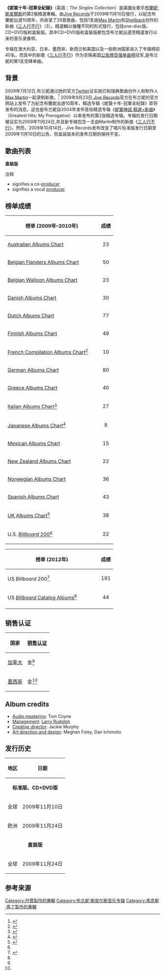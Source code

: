 {{citation style|time=2013-09-20T13:54:44+00:00}}
{{Infobox album
| Name = 妮裳十年-冠軍全紀錄 The Singles Collection
| Type = greatest
| Artist = [[布蘭妮·斯皮爾斯|布蘭妮·斯皮爾斯]]
| Cover = TheSinglesCollectionCover.jpg
| Alt = Eight images of a woman in front of a black background. In all the images she is wearing different clothes and hairstyles. Images one, three, five and seven are colored in sepia. Images two, four, six and eight are colored in purple. Above the images, the word "BRITNEY" is written in italics, above a transparent handwritten heart. Below, the words "THE SINGLES COLLECTION" are written in smaller grey capital letters.
| Released = {{start date|2009|11|10}}
| Recorded = 1998年–2009年
| Genre = <!-- Do not add without a source -->
| Length = 1:00:48
| Label = [[Jive_Records|Jive]]
| Producer = {{Flat list|
*[[Jim_Beanz|Jim Beanz]]
*[[Benny_Blanco|Benny Blanco]]
*[[Bloodshy_and_Avant|Bloodshy & Avant]]
*[[The_Clutch|The Clutch]]
*[[Dr._Luke|Dr. Luke]]
*[[Danja_(record_producer)|Danja]]
*[[Keri_Hilson|Keri Hilson]]
*[[The_Outsyders|K. Briscoe/The Outsyders]]
*[[Kristian_Lundin|Kristian Lundin]]
*Penelope Magnet
*[[Max_Martin|Max Martin]]
*[[The_Neptunes|The Neptunes]]
*[[Rami_Yacoub|Rami]]
*[[Shellback_(songwriter)|Shellback]]
*[[Guy_Sigsworth|Guy Sigsworth]]
*[[Tricky_Stewart|Trixster]]
}}
{{Extra album cover 2
| Upper caption = 
| Type          = Greatest Hits
| Cover         = SinglesFanBoxSet.jpg
| Lower caption = 盒装豪华版专辑
}}
| Last album = ''[[妮裳馬戲團|妮裳馬戲團]]''<br />(2008年)
| This album = '''''妮裳十年-冠軍全紀錄'''''<br />(2009年)
| Next album = ''[[蛇蠍美人_(專輯)|蛇蝎美人]]''<br />(2011年)
| Misc = {{Singles
| Name = The Singles Collection
| Type = greatest
| single 1 = [[三人行不行_(歌曲)|三人行不行]]
| single 1 date = {{start date|2009|10|02}}
}}}}
{{Album ratings
| rev1 = [[Allmusic|Allmusic]]
| rev1Score = {{rating|5|5}}<ref name=allmusic/>
| rev2 = [[BBC|BBC]]
| rev2Score = (positive)<ref name=bbc/>
| rev3 = [[Digital_Spy|Digital Spy]]
| rev3Score = {{rating|5|5}}<ref name=digspy/>
| rev4 = [[IGN|IGN]]
| rev4Score = (8.2/10)<ref name=ign/>
| rev5 = [[PopMatters|PopMatters]]
| rev5Score = {{rating|6|10}}<ref name=popmatters/>
| rev6 = [[Sputnikmusic|Sputnikmusic]]
| rev6Score = {{rating|5|5}}<ref name=sputnikmusic/>
}}

'''《妮裳十年-冠軍全紀錄》'''（英語：''The Singles Collection''）是美國女歌手[[布蘭妮·斯皮爾斯|布蘭妮·斯皮爾斯]]的第2張精選專輯。由[[Jive_Records|Jive Records]]于2009年11月10日發行，以紀念布蘭妮出道10周年，共收录了29首歌曲，包括1支由[[Max_Martin|Max Martin]]和[[Shellback_(songwriter)|Shellback]]创作的新曲《[[三人行不行_(歌曲)|三人行不行]]》（3）。精選輯以幾種不同的形式發行，包括one-disc版、CD+DVD版和盒裝版。其中CD+DVD版和盒裝版都包含布兰妮出道至精選发行以来的音乐录像带。

专辑在澳大利亚、日本、墨西哥、新西兰和美国以及一些欧洲国家进入了专辑榜前40名，而其中的新歌《[[三人行不行_(歌曲)|三人行不行]]》作为空降美国[[公告牌百强单曲榜|公告牌百强单曲榜]]冠军,是布兰妮的第1支空降单曲。

==背景==
2009年7月12日,布兰妮通过她的官方[[Twitter|Twitter]]证实她已和瑞典歌曲创作人和制作人[[Max_Martin|Max Martin]]一起录制新歌。<ref name=martin>{{cite news|url=http://www.mtv.com/news/articles/1622530/20090929/spears_britney.jhtml|title=Britney Spears Releases New Single '3'|date=2009-09-09|accessdate=2010-01-02|last=Vena|first=Jocelyn|publisher=MTV. [[MTV_Networks|MTV Networks]]|archive-date=2010-01-03|archive-url=https://web.archive.org/web/20100103103012/http://www.mtv.com/news/articles/1622530/20090929/spears_britney.jhtml|dead-url=no}}</ref> 2009年9月23日,[[Jive_Records|Jive Records]]官方在布兰妮的官方网站上发布了为紀念布蘭妮出道10周年，精选专辑《妮裳十年-冠軍全紀錄》即将发布的消息。这也是布兰妮自2004年发布首张精选专辑《[[妮裳神話_精選+新曲|妮裳神話 精選+新曲]]》（Greatest Hits: My Prerogative）以来发布的第2张精选专辑。专辑的发行日期被证实为2009年11月24日,并且新专辑包含一支由Martin制作的新曲《[[三人行不行_(歌曲)|三人行不行]]》。然而，2009年10月14日，Jive Records发布改变了唱片标准版发行日期至2009年11月10日的公告，但盒装版本的发布日期则保持不变。


== 歌曲列表 ==
{{Track listing
| extra_column = Producer(s)
| total_length = 1:00:48
| headline = ''妮裳十年-冠軍全紀錄'' – {{nobold|美国标准版}}

| title1 = [[三人行不行_(歌曲)|三人行不行]] 3
| writer1 = {{Flat list|
*[[Max_Martin|Max Martin]]
*[[Shellback_(songwriter)|Shellback]]
*Tiffany Amber
}}
| extra1 = {{Flat list|
*Max Martin
*Shellback
}}
| length1 = 3:25

| title2 = [[愛的初告白_(歌曲)|愛的初告白]] ...Baby One More Time
| writer2 = Max Martin
| extra2 = {{Flat list|
*Max Martin
*[[Rami_Yacoub|Rami]]
}}
| length2 = 3:31

| title3 = [[(你讓我)神魂顛倒|(你讓我)神魂顛倒]] (You Drive Me) Crazy (The Stop Remix!)
| writer3 = {{Flat list|
*[[Jörgen_Elofsson|Jörgen Elofsson]]
*[[Per_Magnusson|Per Magnusson]]
*[[David_Kreuger|David Kreuger]]
*Max Martin
}}
| extra3 = {{Flat list|
*Max Martin
*Rami
}}
| length3 = 3:17

| title4 = [[只要你快樂|只要你快樂]] Born to Make You Happy
| writer4 = {{Flat list|
*[[Andreas_Carlsson|Andreas Carlsson]]
*[[Kristian_Lundin|Kristian Lundin]]
}}
| extra4 = Lundin
| length4 = 3:35

| title5 = [[愛的再告白_(歌曲)|愛的再告白]] Oops!... I Did It Again
| writer5 = {{Flat list|
*Max Martin
*Rami
}}
| extra5 = {{Flat list|
*Max Martin
*Rami
}}
| length5 = 3:31

| title6 = [[更堅強|更堅強]] Stronger
| writer6 = {{Flat list|
*Max Martin
*Rami
}}
| extra6 = {{Flat list|
*Max Martin
*Rami
}}
| length6 = 3:23

| title7 = [[愛情奴隸|愛情奴隸]] I'm a Slave 4 U
| writer7 = {{Flat list|
*[[Chad_Hugo|Chad Hugo]]
*[[Pharrell_Williams|Pharrell Williams]]
}}
| extra7 = [[The_Neptunes|The Neptunes]]
| length7 = 3:24

| title8 = [[男朋友_(布蘭妮·斯皮爾斯歌曲)|男朋友]] Boys (The Co-Ed Remix)
| note8  = featuring Pharrell Williams
| writer8 = {{Flat list|
*Hugo
*Williams
}}
| extra8 = The Neptunes
| length8 = 3:46

| title9 = [[嗆音樂|嗆音樂]] Me Against the Music
| note9 = featuring [[麦当娜|麦当娜]]
| writer9 = {{Flat list|
*[[布兰妮·斯皮尔斯|布兰妮·斯皮尔斯]]
*麦当娜
*[[Tricky_Stewart|C. "Tricky" Stewart]]
*Thabiso "Tab" Nikhereanye
*Penelope Magnet
*[[The-Dream|Terius Nash]]
*Gary O'Brien
}}
| extra9 = {{Flat list|
*[[Tricky_Stewart|Trixster]]
*Magnet{{ref|a|[a]}}
}}
| length9 = 3:45

| title10 = [[中你的毒|中你的毒]] Toxic
| writer10 = {{Flat list|
*[[Cathy_Dennis|Cathy Dennis]]
*[[Bloodshy_&_Avant|Christian Karlsson]]
*[[Bloodshy_&_Avant|Pontus Winnberg]]
*[[Henrik_Jonback|Henrik Jonback]]
}}
| extra10 = [[Bloodshy_&_Avant|Bloodshy & Avant]]
| length10 = 3:20

| title11 = [[每一次|每一次]] Everytime
| writer11 = {{Flat list|
*布兰妮
*[[Annet_Artani|Annette Stamatelatos]]
}}
| extra11 = [[Guy_Sigsworth|Guy Sigsworth]]
| length11 = 3:50

| title12 = [[再危險_我也要|再危險 我也要]] Gimme More
| writer12 = {{Flat list|
*[[Danja_(record_producer)|Nate Hills]]
*[[Jim_Beanz|James Washington]]
*[[Keri_Hilson|Keri Hilson]]
*[[Marcella_Araica|Marcella Araica]]
}}
| extra12 = {{Flat list|
*[[Danja_(record_producer)|Danja]]
*[[Jim_Beanz|Jim Beanz]]{{ref|b|[b]}}
*Hilson{{ref|b|[b]}}
}}
| length12 = 4:11

| title13 = [[破碎的我|破碎的我]] Piece of Me
| writer13 = {{Flat list|
*Karlsson
*Winnberg
*[[Klas_Åhlund|Klas Åhlund]]
}}
| extra13 = Bloodshy & Avant
| length13 = 3:32

| title14 = [[愛情玩咖|愛情玩咖]] Womanizer
| writer14 = {{Flat list|
*Nikesha Briscoe
*Rafael Akinyemi
}}
| extra14 = [[The_Outsyders|K. Briscoe/The Outsyders]]
| length14 = 3:43

| title15 = [[妮裳馬戲團_(歌曲)|妮裳馬戲團]] Circus
| writer15 = {{Flat list|
*[[Dr._Luke|Lukasz Gottwald]]
*[[Claude_Kelly|Claude Kelly]]
*[[Benny_Blanco|Benjamin Levin]]
}}
| extra15 = {{Flat list|
*[[Dr._Luke|Dr. Luke]]
*[[Benny_Blanco|Benny Blanco]]
}}
| length15 = 3:11

| title16 = [[如果你找到Amy|如果你找到Amy]] If U Seek Amy
| writer16 = {{Flat list|
*Max Martin
*Shellback
*[[Savan_Kotecha|Savan Kotecha]]
*[[Alexander_Kronlund|Alexander Kronlund]]
}}
| extra16 = Max Martin
| length16 = 3:36

| title17 = [[愛情雷達|愛情雷達]] Radar
| writer17 = {{Flat list|
*Karlsson
*Winnberg
*Jonback
*Balewa Muhammad
*[[Candice_Nelson|Candice Nelson]]
*[[Ezekiel_Lewis|Ezekiel "Zeke" Lewis]]
*[[Patrick_"J._Que"_Smith|Patrick "J. Que" Smith]]
}}
| extra17 = {{Flat list|
*Bloodshy & Avant
*[[The_Clutch|The Clutch]]{{ref|a|[a]}}
}}
| length17 = 3:48
}}

{{Track listing
| extra_column = Producer(s)
| total_length =
| collapsed = yes
| headline = ''妮裳十年-冠軍全紀錄'' – {{nobold|国际标准版}}

| title1 = 三人行不行 3
| writer1 = {{Flat list|
*Max Martin
*Shellback
*Amber
}}
| extra1 = {{Flat list|
*Max Martin
*Shellback
}}
| length1 = 3:25

| title2 = 愛的初告白 ...Baby One More Time
| writer2 = Max Martin
| extra2 = {{Flat list|
*Max Martin
*Rami
}}
| length2 = 3:31

| title3 = (你讓我)神魂顛倒 (You Drive Me) Crazy (The Stop Remix!)
| writer3 = {{Flat list|
*Elofsson
*Magnusson
*Kreuger
*Max Martin
}}
| extra3 = {{Flat list|
*Max Martin
*Rami
}}
| length3 = 3:17

| title4 = 只要你快樂 Born to Make You Happy
| writer4 = {{Flat list|
*Carlsson
*Lundin
}}
| extra4 = Lundin
| length4 = 3:35

| title5 = 愛的再告白 Oops!... I Did It Again
| writer5 = {{Flat list|
*Max Martin
*Rami
}}
| extra5 = {{Flat list|
*Max Martin
*Rami
}}
| length5 = 3:31

| title6 = 更堅強 Stronger
| writer6 = {{Flat list|
*Max Martin
*Rami
}}
| extra6 = {{Flat list|
*Max Martin
*Rami
}}
| length6 = 3:23

| title7 = 愛情奴隸 I'm a Slave 4 U
| writer7 = {{Flat list|
*Hugo
*Williams
}}
| extra7 = The Neptunes
| length7 = 3:24

| title8 = [[少女已過，熟女未滿|少女已過，熟女未滿]] I'm Not a Girl, Not Yet a Woman
| writer8 = {{Flat list|
*Max Martin
*Rami
*[[Dido_(singer)|Dido]]}}
| extra8 = {{Flat list|
*Max Martin
*Rami}}
| length8 = 3:53

| title9 = 男朋友 Boys (The Co-Ed Remix)
| note9  = featuring Pharrell Williams
| writer9 = {{Flat list|
*Hugo
*Williams
}}
| extra9 = The Neptunes
| length9 = 3:46

| title10 = 嗆音樂 Me Against the Music
| note10 = featuring 麦当娜
| writer10 = {{Flat list|
*布兰妮
*麦当娜
*Stewart
*Nikhereanye
*Magnet
*Nash
*O'Brien
}}
| extra10 = {{Flat list|
*Trixster
*Magnet{{ref|a|[a]}}
}}
| length10 = 3:45

| title11 = 中你的毒 Toxic
| writer11 = {{Flat list|
*Dennis
*Karlsson
*Winnberg
*Jonback
}}
| extra11 = Bloodshy & Avant
| length11 = 3:20

| title12 = 每一次 Everytime
| writer12 = {{Flat list|
*布兰妮
*Stamatelatos
}}
| extra12 = Sigsworth
| length12 = 3:50

| title13 = 再危險 我也要 Gimme More
| writer13 = {{Flat list|
*Hills
*Washington
*Hilson
*Araica
}}
| extra13 = {{Flat list|
*Danja
*Jim Beanz{{ref|b|[b]}}
*Hilson{{ref|b|[b]}}
}}
| length13 = 4:11

| title14 = 破碎的我 Piece of Me
| writer14 = {{Flat list|
*Karlsson
*Winnberg
*Åhlund
}}
| extra14 = Bloodshy & Avant
| length14 = 3:32

| title15 = 愛情玩咖 Womanizer
| writer15 = {{Flat list|
*Briscoe
*Akinyemi
}}
| extra15 = K. Briscoe/The Outsyders
| length15 = 3:43

| title16 = 妮裳馬戲團 Circus
| writer16 = {{Flat list|
*Gottwald
*Kelly
*Levin
}}
| extra16 = {{Flat list|
*Dr. Luke
*Benny Blanco
}}
| length16 = 3:11

| title17 = 如果你找到Amy If U Seek Amy
| writer17 = {{Flat list|
*Max Martin
*Shellback
*Kotecha
*Kronlund
}}
| extra17 = Max Martin
| length17 = 3:36

| title18 = 愛情雷達 Radar
| writer18 = {{Flat list|
*Karlsson
*Winnberg
*Jonback
*Muhammad
*Nelson
*Lewis
*Smith
}}
| extra18 = {{Flat list|
*Bloodshy & Avant
*The Clutch{{ref|a|[a]}}
}}
| length18 = 3:48
}}

;'''盒装版'''
{{tracklist
| collapsed       = yes
|extra_column     = B-Side/Remix
| headline = ''妮裳十年-冠軍全紀錄'' – {{nobold|盒装豪华版}}
| title1          = 愛的初告白 ...Baby One More Time
| writer1         = Max Martin
| extra1          = "Autumn Goodbye"
| length1         = 3:30
| title2          = [[有時候|有時候]] Sometimes
| writer2         = Jörgen Elofson
| extra2          = "I'm So Curious"
| length2         = 3:56
| title3          = (你讓我)神魂顛倒 (You Drive Me) Crazy <small>(The Stop Remix!)</small>
| writer3         = Max Martin, Jörgen Elofsson, Per Magnusson, David Kreuger
| extra3          = "I'll Never Stop Loving You"
| length3         = 3:16
| title4          = 只要你快樂 Born to Make You Happy
| writer4         = Andreas Carlsson, Kristian Lundin
| extra4          = Bonus Remix
| length4         = 3:35
| title5          = [[破碎的心|破碎的心]] From the Bottom of My Broken Heart
| writer5         = Eric Foster White
| extra5          = "Thinkin' About You"
| length5         = 4:35
| title6          = 愛的再告白 Oops!... I Did It Again
| writer6         = Max Martin, Rami Yacoub
| extra6          = "Deep In My Heart"
| length6         = 3:30
| title7          = [[幸運|幸運]] Lucky
| writer7         = Max Martin, Rami Yacoub, Alexander Kronlund
| extra7          = "Heart"
| length7         = 3:24
| title8          = 更堅強 Stronger
| writer8         = Max Martin, Rami Yacoub
| extra8          = "Walk On By"
| length8         = 3:21
| title9          = [[別讓我最後才知道|別讓我最後才知道]] Don't Let Me Be the Last to Know
| writer9         = Robert Lange, Keith Scott, Shania Twain
| extra9          = Hex Hector Radio Mix
| length9         = 3:48
| title10         = 愛情奴隸 I'm a Slave 4 U
| writer10        = Pharrell Williams, Chad Hugo
| extra10         = "Intimidated"
| length10        = 3:23
| title11         = [[過度保護|過度保護]] Overprotected
| writer11        = Max Martin, Rami Yacoub
| extra11         = The Darkchild Remix
| length11        = 3:23
| title12         = 少女已過，熟女未滿 I'm Not a Girl, Not Yet a Woman
| writer12        = Max Martin, Rami Yacoub, Dido
| extra12         = "I Run Away"
| length12        = 3:51
| title13         = [[我愛搖滾樂|我愛搖滾樂]] I Love Rock 'N' Roll
| writer13        = Alan Merrill, Jake Hooker
| extra13         = "I'm Not a Girl, Not Yet a Woman (Metro Remix - Radio Edit)"
| length13        = 3:07
| title14         = 男朋友 Boys <small>(The Co-Ed Remix) (feat. [[Pharrell_Williams|Pharrell Williams]])</small>
| writer14        = Chad Hugo, Pharrell Williams
| extra14         = Album Version
| length14        = 3:43
| title15         = 嗆音樂 Me Against the Music <small>(feat. [[麦当娜|麦当娜]]) </small>
| writer15        = 布兰妮·斯皮尔斯, 麦当娜, Christopher Stewart, Penelope Magnet, Thabiso Nikhereanye, Terius Nash, Gary O'Brien
| extra15         = Passengerz vs. the Club
| length15        = 3:43
| title16         = 中你的毒 Toxic
| writer16        = Bloodshy & Avant, Cathy Dennis, Henrik Jonback
| extra16         = Bloodshy & Avant's Intoxicated Remix
| length16        = 3:21
| title17         = 每一次 Everytime
| writer17        = 布兰妮·斯皮尔斯, Annette Artani
| extra17         = Above & Beyond's Club Mix
| length17        = 3:53
| title18         = [[肆無忌憚|肆無忌憚]] Outrageous
| writer18        = R. Kelly
| extra18         = Junkie XL's Dancehall Mix
| length18        = 3:22
| title19         = [[我的特權|我的特權]] My Prerogative
| writer19        = Bobby Brown, Gene Griffin,Teddy Riley
| extra19         = Armand Van Helden Remix
| length19        = 3:31
| title20         = [[做_就對了|做 就對了]] Do Somethin'
| writer20        = Christian Karlsson, Pontus Winnberg, Henrik Jonback, A. Hunte
| extra20         = Thick Vocal Mix
| length20        = 3:20
| title21         = [[愛的真諦|愛的真諦]] Someday (I Will Understand)
| writer21        = 布兰妮·斯皮尔斯
| extra21         = "Mona Lisa"
| length21        = 3:31
| title22         = 再危險 我也要 Gimme More
| writer22        = Nate Hills, Jim Beanz, Keri Hilson, Marcella Araica
| extra22         = Paul Oakenfold Mix
| length22        = 4:11
| title23         = 破碎的我 Piece of Me
| writer23        = Bloodshy & Avant, Klas Ahlund
| extra23         = Bloodshy & Avant's Böz O Lö Remix
| length23        = 3:32
| title24         = [[打破僵局|打破僵局]] Break the Ice
| writer24        = Nate Hills, Jim Beanz, Keri Hilson, Marcella Araica
| extra24         = "Everybody"
| length24        = 3:16
| title25         = 愛情玩咖 Womanizer
| writer25        = Nikesha Briscoe, Rafael Akinyemi
| extra25         = Kaskade Remix
| length25        = 3:43
| title26         = 妮裳馬戲團 Circus
| writer26        = Lukasz Gottwald, Claude Kelly, Benjamin Levin
| extra26         = Tom Neville's Ringleader Remix
| length26        = 3:12
| title27         = 如果你找到Amy If U Seek Amy
| writer27        = Max Martin, Shellback, Savan Kotecha, Alexander Kronlund
| extra27         = Crookers Remix
| length27        = 3:37
| title28         = 愛情雷達 Radar
| writer28        = Christian Karlsson, Pontus Winnberg, Henrik Jonback, Balewa Muhammad, Candice Nelson, Ezekiel "Zeke" Lewis, Patrick "J.Que" Smith
| extra28         = Bloodshy & Avant Remix
| length28        = 3:49
| title29         = 三人行不行 3
| writer29        = Max Martin, Shellback, Tiffany Amber
| extra29         = Groove Police Club Mix
| length29        = 3:33
}}
;注释
*<sup>{{note|a|a}}</sup> signifies a co-[[record_producer|producer]]
*<sup>{{note|b|b}}</sup> signifies a vocal [[record_producer|producer]]

==榜单成绩==
{|class="wikitable sortable"
|-
!scope="col" style="width:18em;"|榜单 (2009年–2010年)
!成绩
|-
|[[ARIA_Charts|Australian Albums Chart]]
| style="text-align:center;"|23
|-
|[[Ultratop|Belgian Flanders Albums Chart]]
| style="text-align:center;"|50
|-
|[[Ultratop|Belgian Walloon Albums Chart]]
| style="text-align:center;"|23
|-
|[[Danish_Albums_Chart|Danish Albums Chart]]
| style="text-align:center;"|30
|-
|[[Dutch_Albums_Chart|Dutch Albums Chart]]
| style="text-align:center;"|77
|-
|[[YLE|Finnish Albums Chart]]
| style="text-align:center;"|49
|-
|align="left"|[[Syndicat_National_de_l'Édition_Phonographique|French Compilation Albums Chart]]<ref name=france>{{cite web| url=http://www.disqueenfrance.com/fr/page-257573.xml?cid=320666| title=Le classement Compilations| publisher=[[Syndicat_National_de_l'Édition_Phonographique|Syndicat National de l'Édition Phonographique]]. disqueenfrance.com| accessdate=2010-02-20| deadurl=yes| archiveurl=https://www.webcitation.org/6F9pPywUf?url=http://www.snepmusique.com/fr/page-257573.xml?cid=320666| archivedate=2013-03-16}}</ref>
| style="text-align:center;"|10
|-
|[[Media_Control|German Albums Chart]]
| style="text-align:center;"|80
|-
|[[IFPI_Greece|Greece Albums Chart]]
| style="text-align:center;"|40
|-
|[[FIMI|Italian Albums Chart]]<ref name=italy>{{cite web| url=http://www.fimi.it/classifiche_result_artisti.php?anno=2009&mese=11&id=281| title=Classifica settimanale dal 16/11/2009 al 22/11/2009| publisher=[[Federation_of_the_Italian_Music_Industry|Federation of the Italian Music Industry]]. fimi.it| accessdate=2010-02-20| deadurl=yes| archiveurl=https://archive.is/20130615184410/http://www.fimi.it/classifiche_result_artisti.php?anno=2009&mese=11&id=281| archivedate=2013-06-15}}</ref>
| style="text-align:center;"|27
|-
|align="left"|[[Oricon|Japanese Albums Chart]]<ref name="jap">{{cite web |url=http://www.oricon.co.jp/search/result.php?kbn=ja&types=rnk&search_type=album&year=2009&month=11&week=6&web.x=46&web.y=4 |title=Japanese Oricon Top 30 Albums |language=ja |publisher=[[Oricon|Oricon]] |accessdate=2009-12-01 |archive-date=2013-03-16 |archive-url=https://www.webcitation.org/6F9pmPRgg?url=http://www.oricon.co.jp/search/result.php?kbn=ja |dead-url=no }}</ref>
| style="text-align:center;"|8
|-
|[[AMPROFON|Mexican Albums Chart]]
| style="text-align:center;"|15
|-
|[[Recording_Industry_Association_of_New_Zealand|New Zealand Albums Chart]]
| style="text-align:center;"|22
|-
|[[VG-lista|Norwegian Albums Chart]]
| style="text-align:center;"|36
|-
|align="left"|[[PROMUSICAE|Spanish Albums Chart]]
| style="text-align:center;"|43
|-
|[[UK_Albums_Chart|UK Albums Chart]]<ref name=uk>{{cite web |url=http://www.chartstats.com/albuminfo.php?id=14568 |title=The Singles Collection UK Chart Stats |publisher=[[British_Phonographic_Industry|British Phonographic Industry]]. chartstats.com |accessdate=2010-02-20 |archiveurl=https://archive.is/20130102085747/http://www.chartstats.com/albuminfo.php?id=14568 |archivedate=2013-01-02 |deadurl=yes }}</ref>
| style="text-align:center;"|38
|-
|U.S. [[Billboard_200|''Billboard'' 200]]<ref name=yahoo/>
| style="text-align:center;"|22
|}

{|class="wikitable sortable"
|-
!scope="col" style="width:18em;"|榜单 (2012年)
!成绩
|-
|US ''Billboard'' 200<ref name=bbtsc>{{cite web|url={{BillboardURLbyName|artist=britney spears|chart=all}}|title=The Singles Collection - Britney Spears|accessdate=2012-06-21|work=Billboard|publisher=Prometheus Global Media}}</ref>
| style="text-align:center;"|191
|-
|US [[Top_Pop_Catalog_Albums|''Billboard'' Catalog Albums]]<ref name=bbtsc/>
| style="text-align:center;"|44
|-
|}

==销售认证==
<!--

NOTE TO EDITORS: Please stick to proving sources from the respective website of each certifying company such as the RIAA <http://www.riaa.com>, the IFPI <http://www.ifpi.org>, etc. The certifications that appear on Spears' blog <http://www.britney.com/mx/career-highlights> do not match the figures provided on official websites from certain companies (e.g. Mexico's AMPROFON or Brazil's ABDP.)
Read Wikipedia:Verifiability, Wikipedia:Reliable sources and Wikipedia:Citing sources for more information. Thanks.
-->
{| class="wikitable"
|-
! 国家
! [[音乐唱片销售认证|销售认证]]
|-
| [[Canadian_Recording_Industry_Association|加拿大]]
| 金<ref name=criacerti/>
|-
| [[Asociación_Mexicana_de_Productores_de_Fonogramas_y_Videogramas|墨西哥]]
| 金<ref name=mexcerti/>
|}

==Album credits==
* [[Audio_mastering|Audio mastering]]: Tom Coyne
* [[Artist_manager|Management]]: [[Larry_Rudolph|Larry Rudolph]]
* [[Creative_director|Creative director]]: Jackie Murphy
* [[Art_direction|Art direction and design]]: Meghan Foley, Dan Ichimoto

==发行历史==
{|class="wikitable"
|-
!地区
!日期
|-
| colspan="2" style="text-align:center;"|'''标准版、CD+DVD版'''
|-
|全球
|2009年11月10日
|-
|欧洲
|2009年11月24日
|-
| colspan="2" style="text-align:center;"|'''盒装版'''
|-
|全球
|2009年11月24日
|}

==参考来源==
{{reflist|2|refs=

<ref name=allmusic>{{cite news |last=Erlewine|first=Stephen Thomas|title=The Singles – Overview |publisher=[[AllMusic|AllMusic]]. [[Rovi_Corporation|Rovi Corporation]]| date=November 20, 2009 | url={{AllMusic|class=album|id=r1672274|pure_url=yes}} | accessdate=November 20, 2009}}</ref>

<ref name=bbc>{{cite news|last=Diver|first=Mike|title=Review of Britney Spears – Singles Collection|publisher=[[BBC_Online|BBC Online]]. [[BBC|BBC]]|date=November 13, 2009|url=https://www.bbc.co.uk/music/reviews/rvcg|accessdate=November 20, 2009|archive-date=2019-03-05|archive-url=https://web.archive.org/web/20190305163009/http://www.bbc.co.uk/music/reviews/rvcg/|dead-url=no}}</ref>

<ref name=digspy>{{cite news | last=Nissim | first=Mayer | title=Britney Spears – The Singles Collection Review | publisher=[[Digital_Spy|Digital Spy]]. Hachette Filipacchi (UK) Ltd | date=November 20, 2009 | url=http://www.digitalspy.co.uk/music/albumreviews/a187837/britney-spears-the-singles-collection.html# | accessdate=November 20, 2009 | archive-date=2013-05-28 | archive-url=https://web.archive.org/web/20130528124603/http://www.digitalspy.co.uk/music/albumreviews/a187837/britney-spears-the-singles-collection.html | dead-url=no }}</ref>

<ref name=ign>{{cite news|url=http://music.ign.com/articles/104/1046095p1.html|title=Britney – The Singles Collection Review Collection|last=Linder|first=Brian|date=November 17, 2009|accessdate=February 19, 2010|publisher=IGN. [[News_Corporation|News Corporation]]|archive-url=https://web.archive.org/web/20091123110707/http://music.ign.com/articles/104/1046095p1.html|archive-date=2009-11-23|dead-url=yes}}</ref>

<ref name=popmatters>{{cite news|url=http://www.popmatters.com/pm/review/117186-britney-spears-the-singles-collection/|title=Britney Spears – The Singles Collection|last=Sawdey|first=Evan|date=December 4, 2009|accessdate=February 19, 2010|publisher=[[PopMatters|PopMatters]]. Sarah Zupko|archive-date=2012-11-12|archive-url=https://web.archive.org/web/20121112101604/http://www.popmatters.com/pm/review/117186-britney-spears-the-singles-collection/|dead-url=yes}}</ref>

<ref name=sputnikmusic>{{cite news|url=http://www.sputnikmusic.com/album.php?reviewid=34203|title=Britney Spears – Britney Spears: The Singles Collection|last=Staff|first=DhA|date=December 29, 2009|accessdate=February 19, 2010|publisher=[[Sputnikmusic|Sputnikmusic]]. Jeremy Ferwerda}}</ref>

<ref name=yahoo>{{cite web|last=Grein|first=Paul|title=Week Ending Nov. 15: The Hair Band That Lasted – Chart Watch|publisher=[[Yahoo!_Music|Yahoo! Music]]. [[Yahoo!|Yahoo!]]|date=November 18, 2009|url=http://new.music.yahoo.com/blogs/chart_watch/42291/week-ending-nov-15-2009-the-hair-band-that-lasted/|accessdate=November 20, 2009|archive-date=2013-03-16|archive-url=https://www.webcitation.org/6F9p4NNLr?url=http://music.yahoo.com/blogs/chart-watch/week-ending-nov-15-2009-the-hair-band-that-lasted.html|dead-url=yes}}</ref>

<ref name=criacerti>{{cite web|url=http://www.cria.ca/cert_db_search.php?page=2&wclause=WHERE+artist_name+like+%27%25britney+spears%25%27+ORDER+BY+cert_date%2C+cert_award+&rcnt=41&csearch=40&nextprev=1|title=Britney Spears CRIA certifications|date=|publisher=[[Canadian_Recording_Industry_Association|Canadian Recording Industry Association]]. cria.ca|accessdate=February 19, 2010}}{{Dead link|date=2019年4月 |bot=InternetArchiveBot |fix-attempted=yes }}</ref>

<ref name=mexcerti>{{cite web|url=http://www.amprofon.com.mx/certificaciones.php?artista=britney+spears&titulo=&disquera=&certificacion=todas&anio=todos&categoria=todas&Submitted=Buscar&item=menuCert&contenido=buscar|title=Britney Spears certifications|date=December 17, 2009|publisher=[[Asociación_Mexicana_de_Productores_de_Fonogramas_y_Videogramas|Asociación Mexicana de Productores de Fonogramas y Videogramas]]. amprofon.com.mx|accessdate=February 19, 2010|archive-url=https://www.webcitation.org/66655bPHI?url=http://www.amprofon.com.mx/certificaciones.php?artista=britney+spears|archive-date=2012-03-12|dead-url=yes}}</ref>

}}

{{布蘭妮·斯皮爾斯}}

{{DEFAULTSORT:Singles Collection, The}}
[[Category:丹賈製作的專輯|Category:丹賈製作的專輯]]
[[Category:布兰妮·斯皮尔斯音乐专辑|Category:布兰妮·斯皮尔斯音乐专辑]]
[[Category:馬克斯·馬丁製作的專輯|Category:馬克斯·馬丁製作的專輯]]